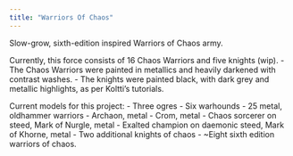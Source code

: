 ```yaml
---
title: "Warriors Of Chaos"
---
```


Slow-grow, sixth-edition inspired Warriors of Chaos army.

Currently, this force consists of 16 Chaos Warriors and five knights (wip). 
- The Chaos Warriors were painted in metallics and heavily darkened with contrast washes. 
- The knights were painted black, with dark grey and metallic highlights, as per Koltti's tutorials. 

Current models for this project:
- Three ogres
- Six warhounds
- 25 metal, oldhammer warriors
- Archaon, metal
- Crom, metal
- Chaos sorcerer on steed, Mark of Nurgle, metal
- Exalted champion on daemonic steed, Mark of Khorne, metal
- Two additional knights of chaos
- ~Eight sixth edition warriors of chaos. 